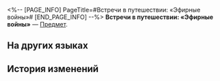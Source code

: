 <%-- [PAGE_INFO]
PageTitle=#Встречи в путешествии: «Эфирные войны»#
[END_PAGE_INFO] --%>
{{Предмет Инфобокс
|id          = 309001
|Изображение = Предмет Встречи в путешествии- «Эфирные войны».png
|Тип         = 
|Инвентарь   = 
|Редкость    = 4
|Эффект      = 
|Описание    = Красивый конверт с индивидуальным билетом. При использовании вы можете выбрать одного из следующих персонажей 4★:<br />Сервал, Пела, Хук, Лука.
}}
{{Описание|«Встречайте новых спутников в своих путешествиях».}}
'''Встречи в путешествии: «Эфирные войны»''' — [[Предмет]].

==На других языках==
{{На других языках
|en   = Fateful Crossings: Aetherium Wars
|zhs  = 旅程之遇：「以太战线」
|zht  = 旅程之遇：「乙太戰線」
|ja   = 旅の出会い：「エーテル戦線」
|ko   = 여정에서의 만남: 「에테르 배틀」
|es   = Encuentros en el viaje: Guerras Etéreas
|fr   = Rencontre des Guerres de l'étherium
|ru   = Встречи в путешествии: «Эфирные войны»
|th   = การพบพานระหว่างเดินทาง: แนวรบ Aetherium
|vi   = Hành Trình Gặp Gỡ: "Cuộc Chiến Aetherium"
|de   = Schicksalhafte Begegnungen: Ätheriumkrieg
|id   = Fateful Crossings: Perang Aetherium
|pt   = Encontro Destinado: Guerras de Aetherium
}}

==История изменений==
{{История изменений|3.5}}